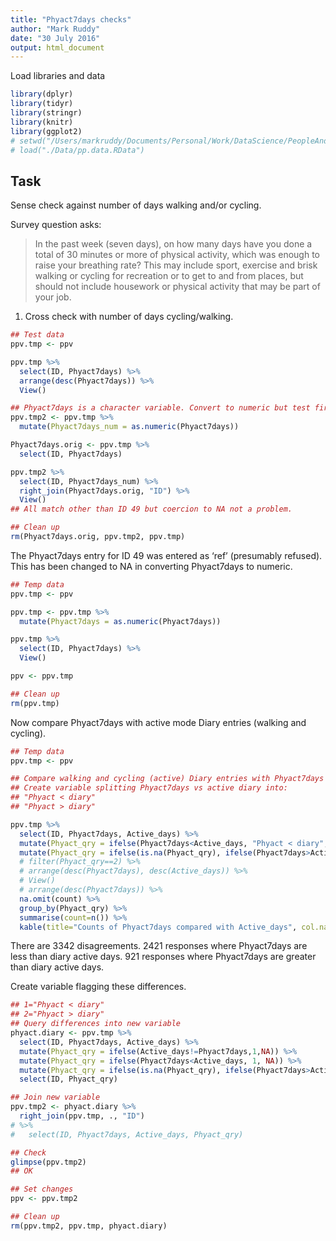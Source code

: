 ```yaml
---
title: "Phyact7days checks"
author: "Mark Ruddy"
date: "30 July 2016"
output: html_document
---
```



Load libraries and data
```r
library(dplyr)
library(tidyr)
library(stringr)
library(knitr)
library(ggplot2)
# setwd("/Users/markruddy/Documents/Personal/Work/DataScience/PeopleAndPlaces/")
# load("./Data/pp.data.RData")
```

## Task

Sense check against number of days walking and/or cycling.

Survey question asks:

> In the past week (seven days), on how many days have you done a total of 30 minutes or more of physical activity, which was enough to raise your breathing rate?
> This may include sport, exercise and brisk walking or cycling for recreation or to get to and from places, but should not include housework or physical activity that may be part of your job.

1. Cross check with number of days cycling/walking.

```r
## Test data
ppv.tmp <- ppv

ppv.tmp %>%
  select(ID, Phyact7days) %>%
  arrange(desc(Phyact7days)) %>%
  View()

## Phyact7days is a character variable. Convert to numeric but test first.
ppv.tmp2 <- ppv.tmp %>%
  mutate(Phyact7days_num = as.numeric(Phyact7days))

Phyact7days.orig <- ppv.tmp %>%
  select(ID, Phyact7days)

ppv.tmp2 %>%
  select(ID, Phyact7days_num) %>%
  right_join(Phyact7days.orig, "ID") %>%
  View()
## All match other than ID 49 but coercion to NA not a problem.

## Clean up
rm(Phyact7days.orig, ppv.tmp2, ppv.tmp)
```
The Phyact7days entry for ID 49 was entered as 'ref' (presumably refused). This has been changed to NA in converting Phyact7days to numeric.

```r
## Temp data
ppv.tmp <- ppv

ppv.tmp <- ppv.tmp %>%
  mutate(Phyact7days = as.numeric(Phyact7days))

ppv.tmp %>%
  select(ID, Phyact7days) %>%
  View()

ppv <- ppv.tmp

## Clean up
rm(ppv.tmp)
```

Now compare Phyact7days with active mode Diary entries (walking and cycling).
```r
## Temp data
ppv.tmp <- ppv

## Compare walking and cycling (active) Diary entries with Phyact7days
## Create variable splitting Phyact7days vs active diary into:
## "Phyact < diary"
## "Phyact > diary"

ppv.tmp %>%
  select(ID, Phyact7days, Active_days) %>%
  mutate(Phyact_qry = ifelse(Phyact7days<Active_days, "Phyact < diary", NA)) %>%
  mutate(Phyact_qry = ifelse(is.na(Phyact_qry), ifelse(Phyact7days>Active_days, "Phyact > diary", Phyact_qry), Phyact_qry)) %>%
  # filter(Phyact_qry==2) %>%
  # arrange(desc(Phyact7days), desc(Active_days)) %>%
  # View()
  # arrange(desc(Phyact7days)) %>%
  na.omit(count) %>%
  group_by(Phyact_qry) %>%
  summarise(count=n()) %>%
  kable(title="Counts of Phyact7days compared with Active_days", col.names=c("Phyact7days v Active Diary","count"))
```
There are 3342 disagreements.
2421 responses where Phyact7days are less than diary active days.
921 responses where Phyact7days are greater than diary active days.


Create variable flagging these differences.
```r
## 1="Phyact < diary"
## 2="Phyact > diary"
## Query differences into new variable
phyact.diary <- ppv.tmp %>%
  select(ID, Phyact7days, Active_days) %>%
  mutate(Phyact_qry = ifelse(Active_days!=Phyact7days,1,NA)) %>%
  mutate(Phyact_qry = ifelse(Phyact7days<Active_days, 1, NA)) %>%
  mutate(Phyact_qry = ifelse(is.na(Phyact_qry), ifelse(Phyact7days>Active_days, 2, Phyact_qry), Phyact_qry)) %>%
  select(ID, Phyact_qry) 

## Join new variable
ppv.tmp2 <- phyact.diary %>%
  right_join(ppv.tmp, ., "ID") 
# %>%
#   select(ID, Phyact7days, Active_days, Phyact_qry)

## Check
glimpse(ppv.tmp2)
## OK

## Set changes
ppv <- ppv.tmp2

## Clean up
rm(ppv.tmp2, ppv.tmp, phyact.diary)
```






































